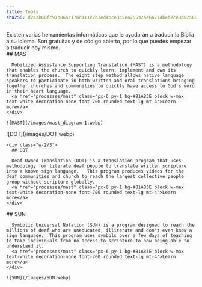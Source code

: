 ```yaml
---
title: Tools
sha256: d2a2b66fc97b86ac176d111c2b3ed4bce3c5e425532ae66774beb2ce3b8256bd
---
```

<div class="">
  Existen varias herramientas informáticas que le ayudarán a traducir la Biblia a su idioma. Son gratuitas y de código abierto, por lo que puedes empezar a traducir hoy mismo.

  <div class="md:flex">
    <div class="w-2/3">
      ## MAST

      Mobilized Assistance Supporting Translation (MAST) is a methodology that enables the church to quickly learn, implement and own its translation process.  The eight step method allows native language speakers to participate in both written and oral translations bringing together churches and communities to quickly have access to God's word in their heart language.
      <a href="processes/mast" class="px-6 py-1 bg-#81A83E block w-max text-white decoration-none font-700 rounded text-lg mt-4">Learn more</a>
    </div>

    ![MAST](/images/mast_diagram-1.webp)
  </div>

  <div class="md:flex">
    ![DOT](/images/DOT.webp)

    <div class="w-2/3">
      ## DOT

      Deaf Owned Translation (DOT) is a translation program that uses methodology for literate deaf people to translate written scripture into a known sign language.   This program produces videos for the deaf communities and church to reach the largest collective people group without scripture globally.
      <a href="processes/mast" class="px-6 py-1 bg-#81A83E block w-max text-white decoration-none font-700 rounded text-lg mt-4">Learn more</a>
    </div>
  </div>

  <div class="md:flex">
    <div class="w-2/3">
      ## SUN

      Symbolic Universal Notation (SUN) is a program designed to reach the millions of deaf who are uneducated, illiterate and don't even know a sign language.  This program uses symbols over a few days of teaching to take individuals from no access to scripture to now being able to understand it.
      <a href="processes/mast" class="px-6 py-1 bg-#81A83E block w-max text-white decoration-none font-700 rounded text-lg mt-4">Learn more</a>
    </div>

    ![SUN](/images/SUN.webp)
  </div>
</div>
